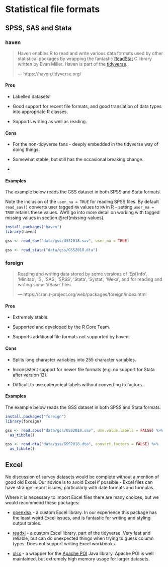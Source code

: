 
# Statistical file formats

## SPSS, SAS and Stata

### haven

> Haven enables R to read and write various data formats used by other statistical packages by wrapping the fantastic [ReadStat](http://www.evanmiller.org/) C library written by Evan Miller. Haven is part of the [tidyverse](http://tidyverse.org/).
> 
> --- https://haven.tidyverse.org/

#### Pros {-}

* Labelled datasets!

* Good support for recent file formats, and good translation of data types into appropriate R classes.

* Supports writing as well as reading.

#### Cons {-}

* For the non-tidyverse fans - deeply embedded in the tidyverse way of doing things.

* Somewhat stable, but still has the occasional breaking change.

* 

#### Examples {-}

The example below reads the GSS dataset in both SPSS and Stata formats.

Note the inclusion of the `user_na = TRUE` for reading SPSS files. By default `read_sav()` converts user tagged `NA` values to `NA` in R - setting `user_na = TRUE` retains these values. We'll go into more detail on working with tagged missing values in section \@ref(missing-values).

```r
install.packages("haven")
library(haven)

gss <- read_sav("data/gss/GSS2018.sav", user_na = TRUE)

gss <- read_stata("data/gss/GSS2018.dta")
```

### foreign

> Reading and writing data stored by some versions of 'Epi Info', 'Minitab', 'S', 'SAS', 'SPSS', 'Stata', 'Systat', 'Weka', and for reading and writing some 'dBase' files.
> 
> --- https://cran.r-project.org/web/packages/foreign/index.html

#### Pros {-}

* Extremely stable.

* Supported and developed by the R Core Team.

* Supports additional file formats not supported by haven.

#### Cons {-}

* Splits long character variables into 255 character variables.

* Inconsistent support for newer file formats (e.g. no support for Stata after version 12).

* Difficult to use categorical labels without converting to factors.

#### Examples {-}

The example below reads the GSS dataset in both SPSS and Stata formats.

```r
install.packages("foreign")
library(foreign)

gss <- read.spss("data/gss/GSS2018.sav", use.value.labels = FALSE) %>%
  as_tibble()

gss <- read.dta("data/gss/GSS2018.dta", convert.factors = FALSE) %>%
  as_tibble()
```

## Excel

No discussion of survey datasets would be complete without a mention of good old Excel.
Our advice is to avoid Excel if possible - Excel files can have strange import issues, particularly with date formats and formulas.

Where it is necessary to import Excel files there are many choices, but we would recommend these packages:

* [openxlsx](https://ycphs.github.io/openxlsx/) - a custom Excel library. In our experience this package has the least weird Excel issues, and is fantastic for writing and styling output tables.

* [readxl](https://readxl.tidyverse.org/) - a custom Excel library, part of the tidyverse. Very fast and reliable, but can do unexpected things when trying to guess column types. Does not support writing Excel workbooks.

* [xlsx](https://github.com/colearendt/xlsx) - a wrapper for the [Apache POI](https://poi.apache.org/) Java library. Apache POI is well maintained, but extremely high memory usage for larger datasets.

